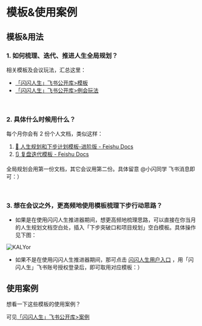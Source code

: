 # 模板&使用案例



## 模板&用法

### 1. 如何梳理、迭代、推进人生全局规划？

   相关模板及会议玩法，汇总这里：
   - [「闪闪人生」飞书公开库>模板](https://sunnylife.feishu.cn/wiki/wikcnoTHaqiPcRAxehvzky5oHBf)
   - [「闪闪人生」飞书公开库>例会玩法](https://sunnylife.feishu.cn/wiki/wikcn7HTgrH8318ImOoU97bDBpe?office_edit=1)


<br />

### 2. 具体什么时候用什么？

   每个月你会有 2 份个人文档，类似这样：
   1. [⁢‌⁢⁢⁣🎯 人生规划和下步计划模板-进阶版 - Feishu Docs](https://sunnylife.feishu.cn/wiki/wikcnjWl4c7OOygszq8mAavYcdb)
   2. [🔃 复盘迭代模板 - Feishu Docs](https://sunnylife.feishu.cn/wiki/VQcCwIZlKiLXXKkRQQqc7zSenxg)
   
   全局规划会用第一份文档，其它会议用第二份。具体留意 @小闪同学 飞书消息即可：）

<br />

### 3. 想在会议之外，更高频地使用模板梳理下步行动思路？

   - 如果是在使用闪闪人生推进器期间，想更高频地梳理思路，可以直接在你当月的人生规划文档空白处，插入「下步突破口和项目规划」空白模板。具体操作见下图：

   ![KALYor](https://cdn.sunnyhuang.net/share/KALYor.jpg/webp ':size=500')

   - 如果不是在使用闪闪人生推进器期间，那可点击 [闪闪人生用户入口](https://sunnylife42.com/documents/new) ，用「闪闪人生」飞书账号授权登录后，即可取用对应模板：）

## 使用案例

想看一下这些模板的使用案例？

可见[「闪闪人生」飞书公开库>案例](https://sunnylife.feishu.cn/wiki/wikcn3zFNwaV3hZ8NSpFtTbFBOp)
